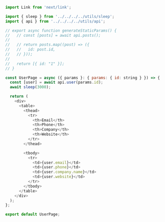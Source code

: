 ```js
import Link from 'next/link';

import { sleep } from '../../../../utils/sleep';
import { api } from '../../../../utils/api';

// export async function generateStaticParams() {
//   // const [posts] = await api.posts();
//
//   // return posts.map((post) => ({
//   //   id: post.id,
//   // }));
//
//   return [{ id: "1" }];
// }

const UserPage = async ({ params }: { params: { id: string } }) => {
  const [user] = await api.user(params.id);
  await sleep(3000);

  return (
    <div>
      <table>
        <thead>
          <tr>
            <th>Email</th>
            <th>Phone</th>
            <th>Company</th>
            <th>Website</th>
          </tr>
        </thead>

        <tbody>
          <tr>
            <td>{user.email}</td>
            <td>{user.phone}</td>
            <td>{user.company.name}</td>
            <td>{user.website}</td>
          </tr>
        </tbody>
      </table>
    </div>
  );
};

export default UserPage;
```
